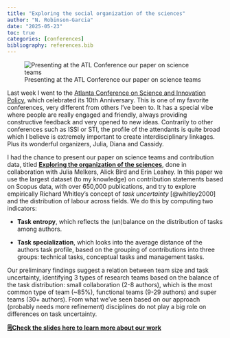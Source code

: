 ```yaml
---
title: "Exploring the social organization of the sciences"
author: "N. Robinson-Garcia"
date: "2025-05-23"
toc: true
categories: [conferences]
bibliography: references.bib
---
```


![Presenting at the ATL Conference our paper on science teams](images/atl_presentation.jpg)

Last week I went to the [Atlanta Conference on Science and Innovation Policy](https://atlconf.spp.gatech.edu/), which celebrated its 10th Anniversary. This is one of my favorite conferences, very different from others I've been to. It has a special vibe where people are really engaged and friendly, always providing constructive feedback and very opened to new ideas. Contrarily to other conferences such as ISSI or STI, the profile of the attendants is quite broad which I believe is extremely important to create interdisciplinary linkages. Plus its wonderful organizers, Julia, Diana and Cassidy.

I had the chance to present our paper on science teams and contribution data, titled [**Exploring the organization of the sciences**](https://doi.org/10.5281/zenodo.15479475), done in collaboration with Julia Melkers, Alick Bird and Erin Leahey. In this paper we use the largest dataset (to my knowledge) on contribution statements based on Scopus data, with over 650,000 publications, and try to explore empirically Richard Whitley's concept of *task uncertainty* [@whitley2000] and the distribution of labour across fields. We do this by computing two indicators:

-   **Task entropy**, which reflects the (un)balance on the distribution of tasks among authors.

-   **Task specialization**, which looks into the average distance of the authors task profile, based on the grouping of contributions into three groups: technical tasks, conceptual tasks and management tasks.

Our preliminary findings suggest a relation between team size and task uncertainty, identifying 3 types of research teams based on the balance of the task distribution: small collaboration (2-8 authors), which is the most common type of team (\~85%), functional teams (9-29 authors) and super teams (30+ authors). From what we've seen based on our approach (probably needs more refinement) disciplines do not play a big role on differences on task uncertainty.

::: {.callout-tip appearance="simple"}
[**🗒️Check the slides here to learn more about our work**](https://doi.org/10.5281/zenodo.15479475)
:::
